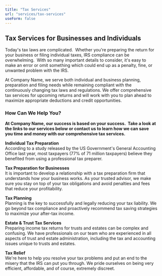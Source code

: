 ```yaml
---
title: "Tax Services"
url: "services/tax-services"
useForm: false
---
```


**Tax Services for Businesses and Individuals**
-----------------------------------------------

Today's tax laws are complicated.  Whether you're preparing the return for your business or filing individual taxes, IRS compliance can be overwhelming.  With so many important details to consider, it's easy to make an error or omit something which could end up as a penalty, fine, or unwanted problem with the IRS.

At Company Name, we serve both individual and business planning, preparation and filing needs while remaining compliant with the continuously changing tax laws and regulations. We offer comprehensive tax services for upcoming returns and will work with you to plan ahead to maximize appropriate deductions and credit opportunities.

### **How Can We Help You?**

**At Company Name, our success is based on your success.  Take a look at the links to our services below or contact us to learn how we can save you time and money with our comprehensive tax services.**

**Individual Tax Preparation**  
According to a study released by the US Government's General Accounting Office last year, most taxpayers (77% of 71 million taxpayers) believe they benefited from using a professional tax preparer.

**Tax Preparation for Businesses**  
It is important to develop a relationship with a tax preparation firm that understands how your business works. As your trusted advisor, we make sure you stay on top of your tax obligations and avoid penalties and fees that reduce your profitability.

**Tax Planning**  
Planning is the key to successfully and legally reducing your tax liability. We go beyond tax compliance and proactively recommend tax saving strategies to maximize your after-tax income.

**Estate & Trust Tax Services**  
Preparing income tax returns for trusts and estates can be complex and confusing. We have professionals on our team who are experienced in all aspects of trust and estate administration, including the tax and accounting issues unique to trusts and estates.

**Tax Relief**  
We're here to help you resolve your tax problems and put an end to the misery that the IRS can put you through. We pride ourselves on being very efficient, affordable, and of course, extremely discreet.
